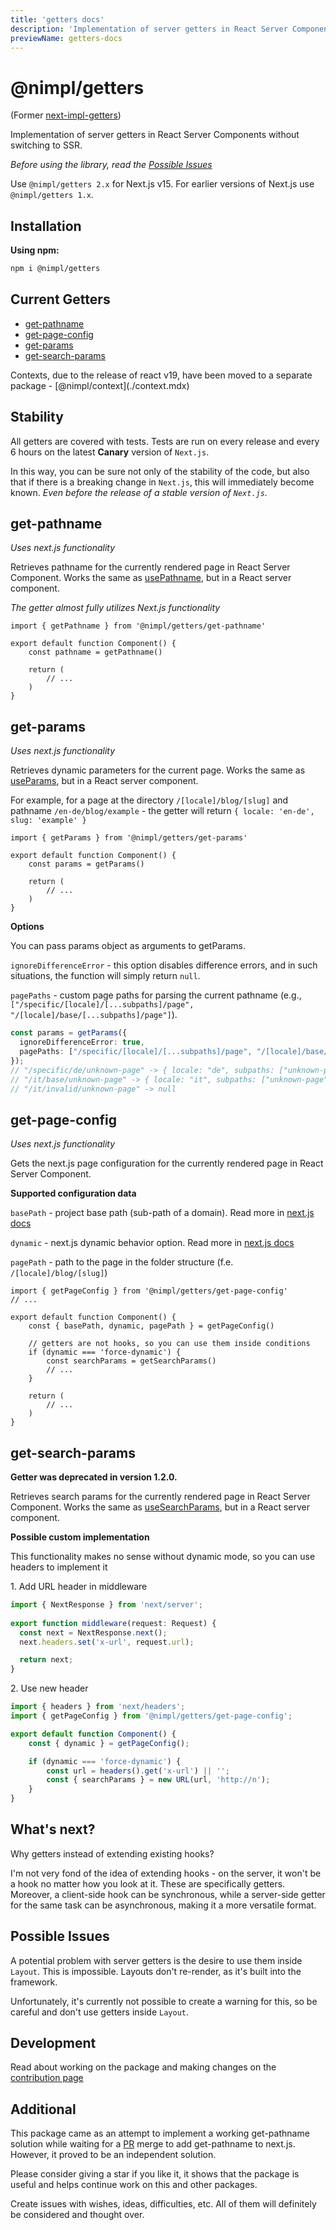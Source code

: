 ```yaml
---
title: 'getters docs'
description: 'Implementation of server getters in React Server Components without switching to SSR'
previewName: getters-docs
---
```


# @nimpl/getters

<PackageLinks npmName="@nimpl/getters" githubName="nimpl-getters" />

(Former [next-impl-getters](https://www.npmjs.com/package/next-impl-getters))

Implementation of server getters in React Server Components without switching to SSR.

*Before using the library, read the [Possible Issues](#possible-issues)*

Use `@nimpl/getters 2.x` for Next.js v15. For earlier versions of Next.js use `@nimpl/getters 1.x`.

## Installation

**Using npm:**
```sh npm2yarn copy
npm i @nimpl/getters
```

## Current Getters

* [get-pathname](#get-pathname)
* [get-page-config](#get-page-config)
* [get-params](#get-params)
* [get-search-params](#get-search-params)

<Hint>
Contexts, due to the release of react v19, have been moved to a separate package - [@nimpl/context](./context.mdx)
</Hint>

## Stability

All getters are covered with tests. Tests are run on every release and every 6 hours on the latest **Canary** version of `Next.js`.

In this way, you can be sure not only of the stability of the code, but also that if there is a breaking change in `Next.js`, this will immediately become known. *Even before the release of a stable version of `Next.js`.*

## get-pathname

*Uses next.js functionality*

Retrieves pathname for the currently rendered page in React Server Component. Works the same as [usePathname](https://nextjs.org/docs/app/api-reference/functions/use-pathname), but in a React server component.

*The getter almost fully utilizes Next.js functionality*

```tsx
import { getPathname } from '@nimpl/getters/get-pathname'

export default function Component() {
    const pathname = getPathname()

    return (
        // ...
    )
}
```

## get-params

*Uses next.js functionality*

Retrieves dynamic parameters for the current page. Works the same as [useParams](https://nextjs.org/docs/app/api-reference/functions/use-params), but in a React server component.

For example, for a page at the directory `/[locale]/blog/[slug]` and pathname `/en-de/blog/example` - the getter will return `{ locale: 'en-de', slug: 'example' }`

```tsx
import { getParams } from '@nimpl/getters/get-params'

export default function Component() {
    const params = getParams()

    return (
        // ...
    )
}
```

**Options**

You can pass params object as arguments to getParams.

`ignoreDifferenceError` - this option disables difference errors, and in such situations, the function will simply return `null`.

`pagePaths` - custom page paths for parsing the current pathname (e.g., `["/specific/[locale]/[...subpaths]/page", "/[locale]/base/[...subpaths]/page"]`).

```ts
const params = getParams({
  ignoreDifferenceError: true,
  pagePaths: ["/specific/[locale]/[...subpaths]/page", "/[locale]/base/[...subpaths]/page"],
});
// "/specific/de/unknown-page" -> { locale: "de", subpaths: ["unknown-page"] }
// "/it/base/unknown-page" -> { locale: "it", subpaths: ["unknown-page"] }
// "/it/invalid/unknown-page" -> null
```

## get-page-config

*Uses next.js functionality*

Gets the next.js page configuration for the currently rendered page in React Server Component.

**Supported configuration data**

`basePath` - project base path (sub-path of a domain). Read more in [next.js docs](https://nextjs.org/docs/app/api-reference/next-config-js/basePath)

`dynamic` - next.js dynamic behavior option. Read more in [next.js docs](https://nextjs.org/docs/app/api-reference/file-conventions/route-segment-config#dynamic)

`pagePath` - path to the page in the folder structure (f.e. `/[locale]/blog/[slug]`)

```tsx
import { getPageConfig } from '@nimpl/getters/get-page-config'
// ...

export default function Component() {
    const { basePath, dynamic, pagePath } = getPageConfig()

    // getters are not hooks, so you can use them inside conditions
    if (dynamic === 'force-dynamic') {
        const searchParams = getSearchParams()
        // ...
    }

    return (
        // ...
    )
}
```

## get-search-params

**Getter was deprecated in version 1.2.0.**

Retrieves search params for the currently rendered page in React Server Component. Works the same as [useSearchParams](https://nextjs.org/docs/app/api-reference/functions/use-search-params), but in a React server component.

**Possible custom implementation**

This functionality makes no sense without dynamic mode, so you can use headers to implement it

1\. Add URL header in middleware

```ts filename="middleware.ts"
import { NextResponse } from 'next/server';
 
export function middleware(request: Request) {
  const next = NextResponse.next();
  next.headers.set('x-url', request.url);

  return next;
}
```

2\. Use new header

```ts
import { headers } from 'next/headers';
import { getPageConfig } from '@nimpl/getters/get-page-config';

export default function Component() {
    const { dynamic } = getPageConfig();

    if (dynamic === 'force-dynamic') {
        const url = headers().get('x-url') || '';
        const { searchParams } = new URL(url, 'http://n');
    }
}
```

## What's next?

Why getters instead of extending existing hooks?

I'm not very fond of the idea of extending hooks - on the server, it won't be a hook no matter how you look at it. These are specifically getters. Moreover, a client-side hook can be synchronous, while a server-side getter for the same task can be asynchronous, making it a more versatile format.

## Possible Issues

A potential problem with server getters is the desire to use them inside `Layout`. This is impossible. Layouts don't re-render, as it's built into the framework.

Unfortunately, it's currently not possible to create a warning for this, so be careful and don't use getters inside `Layout`.

## Development

Read about working on the package and making changes on the [contribution page](./contribution.mdx)

## Additional

This package came as an attempt to implement a working get-pathname solution while waiting for a [PR](https://github.com/vercel/next.js/pull/59909) merge to add get-pathname to next.js. However, it proved to be an independent solution.

Please consider giving a star if you like it, it shows that the package is useful and helps continue work on this and other packages.

Create issues with wishes, ideas, difficulties, etc. All of them will definitely be considered and thought over.
